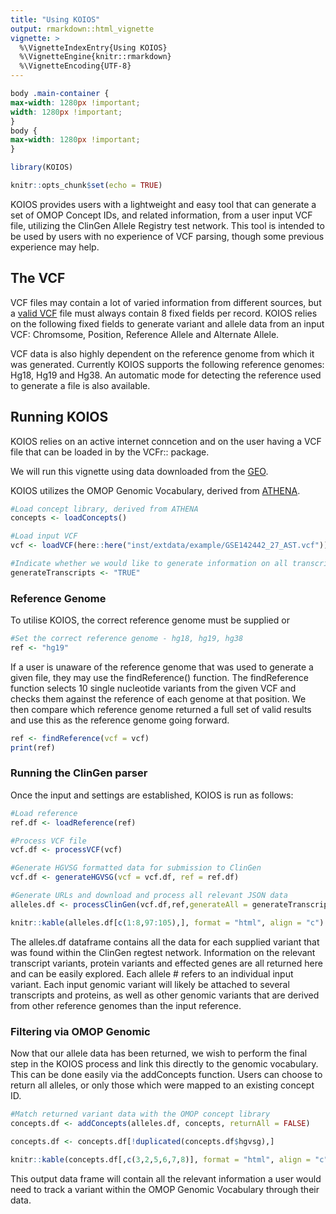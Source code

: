 ```yaml
---
title: "Using KOIOS"
output: rmarkdown::html_vignette
vignette: >
  %\VignetteIndexEntry{Using KOIOS}
  %\VignetteEngine{knitr::rmarkdown}
  %\VignetteEncoding{UTF-8}
---
```


```css
body .main-container {
max-width: 1280px !important;
width: 1280px !important;
}
body {
max-width: 1280px !important;
}
```

```r
library(KOIOS)

knitr::opts_chunk$set(echo = TRUE)

```

KOIOS provides users with a lightweight and easy tool that can generate a set of OMOP Concept IDs, and related information, from a user input VCF file, utilizing the ClinGen Allele Registry test network. This tool is intended to be used by users with no experience of VCF parsing, though some previous experience may help.

## The VCF

VCF files may contain a lot of varied information from different sources, but a [valid VCF](https://www.internationalgenome.org/wiki/Analysis/Variant%20Call%20Format/vcf-variant-call-format-version-40/) file must always contain 8 fixed fields per record. KOIOS relies on the following fixed fields to generate variant and allele data from an input VCF: Chromsome, Position, Reference Allele and Alternate Allele.

VCF data is also highly dependent on the reference genome from which it was generated. Currently KOIOS supports the following reference genomes: Hg18, Hg19 and Hg38. An automatic mode for detecting the reference used to generate a file is also available.

## Running KOIOS

KOIOS relies on an active internet conncetion and on the user having a VCF file that can be loaded in by the VCFr:: package.

We will run this vignette using data downloaded from the [GEO](https://www.ncbi.nlm.nih.gov/geo/query/acc.cgi?acc=GSE142442).

KOIOS utilizes the OMOP Genomic Vocabulary, derived from [ATHENA](https://athena.ohdsi.org/vocabulary/list).

```r

#Load concept library, derived from ATHENA
concepts <- loadConcepts()

#Load input VCF
vcf <- loadVCF(here::here("inst/extdata/example/GSE142442_27_AST.vcf"))

#Indicate whether we would like to generate information on all transcript alleles associated with a given variant.
generateTranscripts <- "TRUE"

```

### Reference Genome

To utilise KOIOS, the correct reference genome must be supplied or 

```r
#Set the correct reference genome - hg18, hg19, hg38
ref <- "hg19"
```

If a user is unaware of the reference genome that was used to generate a given file, they may use the findReference() function. The findReference function selects 10 single nucleotide variants from the given VCF and checks them against the reference of each genome at that position. We then compare which reference genome returned a full set of valid results and use this as the reference genome going forward.

```r

ref <- findReference(vcf = vcf)
print(ref)

```

### Running the ClinGen parser

Once the input and settings are established, KOIOS is run as follows:

```r

#Load reference
ref.df <- loadReference(ref)

#Process VCF file
vcf.df <- processVCF(vcf)

#Generate HGVSG formatted data for submission to ClinGen
vcf.df <- generateHGVSG(vcf = vcf.df, ref = ref.df)

#Generate URLs and download and process all relevant JSON data
alleles.df <- processClinGen(vcf.df,ref,generateAll = generateTranscripts, progressBar = F)

knitr::kable(alleles.df[c(1:8,97:105),], format = "html", align = "c")

```

The alleles.df dataframe contains all the data for each supplied variant that was found within the ClinGen regtest network. Information on the relevant transcript variants, protein variants and effected genes are all returned here and can be easily explored. Each allele # refers to an individual input variant. Each input genomic variant will likely be attached to several transcripts and proteins, as well as other genomic variants that are derived from other reference genomes than the input reference.

### Filtering via OMOP Genomic

Now that our allele data has been returned, we wish to perform the final step in the KOIOS process and link this directly to the genomic vocabulary. This can be done easily via the addConcepts function. Users can choose to return all alleles, or only those which were mapped to an existing concept ID.

```r

#Match returned variant data with the OMOP concept library
concepts.df <- addConcepts(alleles.df, concepts, returnAll = FALSE)

concepts.df <- concepts.df[!duplicated(concepts.df$hgvsg),]

knitr::kable(concepts.df[,c(3,2,5,6,7,8)], format = "html", align = "c")

```

This output data frame will contain all the relevant information a user would need to track a variant within the OMOP Genomic Vocabulary through their data.


